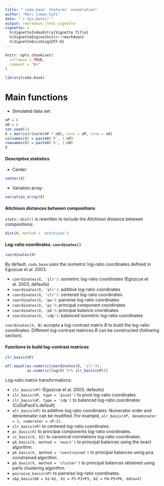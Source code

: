 ```yaml
---
title: "`coda.base` features' enumeration"
author: "Marc Comas-Cufí"
date: "`r Sys.Date()`"
output: rmarkdown::html_vignette
vignette: >
  %\VignetteIndexEntry{Vignette Title}
  %\VignetteEngine{knitr::rmarkdown}
  %\VignetteEncoding{UTF-8}
---
```


```r
knitr::opts_chunk$set(
  collapse = TRUE,
  comment = "#>"
)
```

```r
library(coda.base)
```

# Main functions

* Simulated data set:

```r
nP = 6
nO = 8
set.seed(1)
X = matrix(rlnorm(nP * nO), ncol = nP, nrow = nO)
colnames(X) = paste0('P', 1:nP)
rownames(X) = paste0('O', 1:nO)
X
```

####   Descriptive statistics

* Center:

```r
center(X)
```

* Variation array:

```r
variation_array(X)
```

#### Aitchison distances between compositions

`stats::dist()` is rewritten to include the Aitchison distance between compositions:

```r
dist(X, method = 'aitchison')
```


#### Log-ratio coordinates. `coordinates()`

```r
coordinates(X)
```

By default, `coda.base` uses the isometric log-ratio coordinates defined in Egozcue et al. 2003.

-   `coordinates(X, 'ilr')`: isometric log-ratio coordinates (Egozcue et al. 2003, defaults)
-   `coordinates(X, 'alr')`: additive log-ratio coordinates
-   `coordinates(X, 'clr')`: centered log-ratio coordinates
-   `coordinates(X, 'pw')`: pairwise log-ratio coordinates
-   `coordinates(X, 'pc')`: principal component coordinates
-   `coordinates(X, 'pb')`: principal balance coordinates
-   `coordinates(X, 'cdp')`: balanced isometric log-ratio coordinates

`coordinates(X, B)` accepts a log-contrast matrix $B$ to build the log-ratio coordinates. Different log-contrast matrices $B$ can be constructed (following section).

#### Functions to build log-contrast matrices

```r
ilr_basis(nP)
```

```r
all.equal(as.numeric(coordinates(X, 'ilr')),
          as.numeric(log(X) %*% ilr_basis(nP)))
```

Log-ratio matrix transformations:

- `ilr_basis(nP)` (Egozcue et al. 2003, defaults)
- `ilr_basis(nP, type = 'pivot')` to pivot log-ratio coordinates
- `ilr_basis(nP, type = 'cdp')` to balanced log-ratio coordinates (CoDaPack's default)
- `alr_basis(nP)` to additive-log ratio coordinates. Numerator order and denominator can be modified. For example, `alr_basis(nP, denominator = 1, numerator = nP:2)`.
- `clr_basis(nP)` to centered log-ratio coordinates.
- `pc_basis(X)` to principal components log-ratio coordinates.
- `cc_basis(X, X2)` to canonical correlations log-ratio coordinates.
- `pb_basis(X, method = 'exact')` to principal balances using the exact algorithm.
- `pb_basis(X, method = 'constrained')` to principal balances using pca constrained algorithm.
- `pb_basis(X, method = 'cluster')` to principal balances obtained using parts clustering algorithm.
- `pairwise_basis(nP)` to pairwise log-ratio coordinates.
- `sbp_basis(b0 = b1~b2, b1 = P1~P2+P3, b2 = P4~P5+P6, data=X)`   

